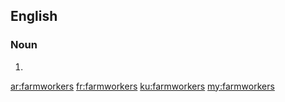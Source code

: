 ==English==

===Noun===
{{head|en|plural}}

# {{plural of|farmworker|lang=en}}

[[ar:farmworkers]]
[[fr:farmworkers]]
[[ku:farmworkers]]
[[my:farmworkers]]